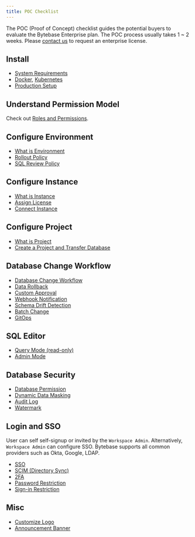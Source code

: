```yaml
---
title: POC Checklist
---
```


The POC (Proof of Concept) checklist guides the potential buyers to evaluate the Bytebase Enterprise
plan. The POC process usually takes 1 ~ 2 weeks. Please [contact us](https://www.bytebase.com/contact-us) to request an
enterprise license.

## Install

- [System Requirements](/get-started/self-host/production-setup#system-requirements)
- [Docker](/get-started/self-host/deploy-with-docker), [Kubernetes](/get-started/self-host/deploy-with-kubernetes)
- [Production Setup](/get-started/self-host/production-setup)

## Understand Permission Model

Check out [Roles and Permissions](/administration/roles).

## Configure Environment

- [What is Environment](/onboarding/organize-resources/#environment)
- [Rollout Policy](/change-database/environment-policy/rollout-policy/)
- [SQL Review Policy](/sql-review/review-policy/)

## Configure Instance

- [What is Instance](/onboarding/organize-resources/#database-instance)
- [Assign License](/administration/license/)
- [Connect Instance](/get-started/instance/)

## Configure Project

- [What is Project](/onboarding/organize-resources/#project)
- [Create a Project and Transfer Database](/get-started/step-by-step/create-a-project/#option-a-transfer-an-existing-database-into-the-project)

## Database Change Workflow

- [Database Change Workflow](/change-database/change-workflow/)
- [Data Rollback](/change-database/rollback-data-changes/)
- [Custom Approval](/change-database/approval/)
- [Webhook Notification](/change-database/webhook/)
- [Schema Drift Detection](/change-database/drift-detection/)
- [Batch Change](/change-database/batch-change/)
- [GitOps](/gitops/overview/)

## SQL Editor

- [Query Mode (read-only)](/sql-editor/run-queries/)
- [Admin Mode](/sql-editor/admin-mode/)

## Database Security

- [Database Permission](/security/database-permission/overview/)
- [Dynamic Data Masking](/security/data-masking/overview/)
- [Audit Log](/security/audit-log/)
- [Watermark](/security/watermark/)

## Login and SSO

User can self self-signup or invited by the `Workspace Admin`. Alternatively, `Workspace Admin` can
configure SSO. Bytebase supports all common providers such as Okta, Google, LDAP.

- [SSO](/administration/sso/overview/)
- [SCIM (Directory Sync)](/administration/scim/overview/)
- [2FA](/administration/2fa/)
- [Password Restriction](/administration/password/)
- [Sign-in Restriction](/administration/sign-in-restriction/)

## Misc

- [Customize Logo](/administration/customize-logo/)
- [Announcement Banner](/administration/announcement/)
